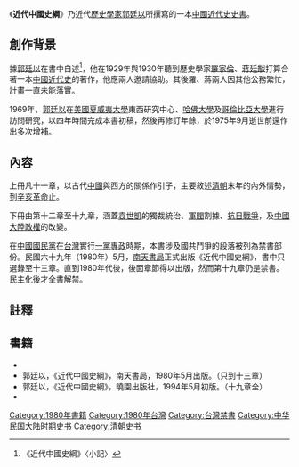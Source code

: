 
《'''近代中國史綱'''》乃近代[[歷史學家|歷史學家]][[郭廷以|郭廷以]]所撰寫的一本[[中國近代史|中國近代史]][[史書|史書]]。

==創作背景==
據[[郭廷以|郭廷以]]在書中自述<ref>《近代中國史綱》〈小記〉</ref>，他在1929年與1930年聽到歷史學家[[羅家倫|羅家倫]]、[[蔣廷黻|蔣廷黻]]打算合著一本[[中國近代史|中國近代史]]的著作，他應兩人邀請協助。其後羅、蔣兩人因其他公務繁忙，計畫一直未能落實。

1969年，[[郭廷以|郭廷以]]在[[美國|美國]][[夏威夷大學|夏威夷大學]]東西研究中心、[[哈佛大學|哈佛大學]]及[[哥倫比亞大學|哥倫比亞大學]]進行訪問研究，以四年時間完成本書初稿，然後再修訂年餘，於1975年9月逝世前還作出多次增補。

==內容==
上冊凡十一章，以古代[[中國|中國]]與西方的關係作引子，主要敘述[[清朝|清朝]]末年的內外情勢，到[[辛亥革命|辛亥革命]]止。

下冊由第十二章至十九章，涵蓋[[袁世凱|袁世凱]]的獨裁統治、[[軍閥|軍閥]]割據、[[抗日戰爭|抗日戰爭]]，及[[中國大陸|中國大陸]][[政權|政權]]的改變。

在[[中國國民黨|中國國民黨]]在[[台灣|台灣]]實行[[一黨專政|一黨專政]]時期，本書涉及國共鬥爭的段落被列為禁書部份。民國六十九年（1980年）5月，[[南天書局|南天書局]]正式出版《近代中國史綱》，書中只選錄至十三章。直到1980年代後，後面章節得以出版，然而第十九章仍是禁書。民主化後才全書解禁。

== 註釋 ==
{{Reflist}}

== 書籍 ==
* {{cite book |author=郭廷以 |title= 《近代中國史綱》 |publisher= 中文大學出版社 |year= 1979 |isbn= 962-201-353-8 }}
* 郭廷以，《近代中國史綱》，南天書局，1980年5月出版。（只到十三章）
* 郭廷以，《近代中國史綱》，曉園出版社，1994年5月初版。（十九章全）
* {{cite book |author =郭廷以|title =《近代中國史綱》| year = 2012| pages=517| publisher = [[上海人民出版社|上海人民出版社]]、[[格致出版社|格致出版社]]|isbn =978-7-5432-2049-2}}

[[Category:1980年書籍|Category:1980年書籍]]
[[Category:1980年台灣|Category:1980年台灣]]
[[Category:台灣禁書|Category:台灣禁書]]
[[Category:中华民国大陆时期史书|Category:中华民国大陆时期史书]]
[[Category:清朝史书|Category:清朝史书]]